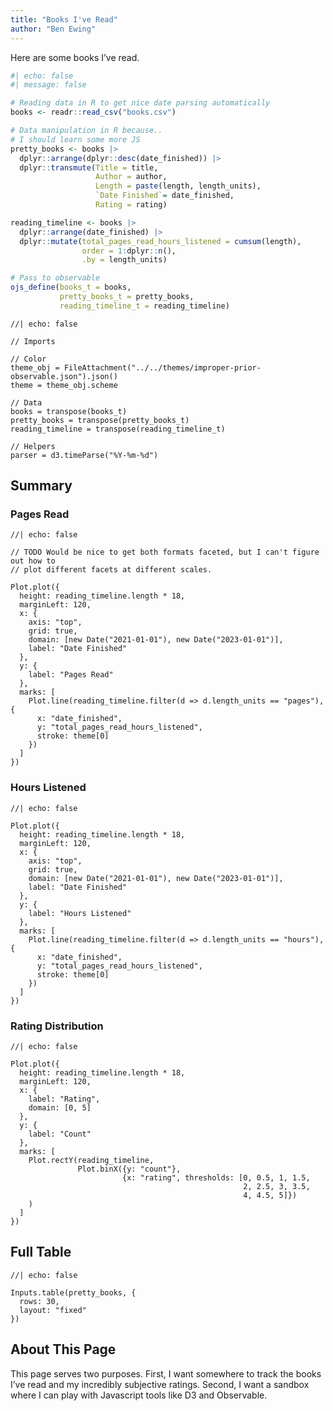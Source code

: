 ```yaml
---
title: "Books I've Read"
author: "Ben Ewing"
---
```


<!-- For anyone looking at this code: it's super hacky, I'm using it as a testbed to explore Observable + JS :) -->

Here are some books I've read.

```r
#| echo: false
#| message: false

# Reading data in R to get nice date parsing automatically
books <- readr::read_csv("books.csv")

# Data manipulation in R because..
# I should learn some more JS
pretty_books <- books |> 
  dplyr::arrange(dplyr::desc(date_finished)) |> 
  dplyr::transmute(Title = title, 
                   Author = author,
                   Length = paste(length, length_units),
                   `Date Finished`= date_finished, 
                   Rating = rating)

reading_timeline <- books |> 
  dplyr::arrange(date_finished) |>
  dplyr::mutate(total_pages_read_hours_listened = cumsum(length),
                order = 1:dplyr::n(),
                .by = length_units)

# Pass to observable
ojs_define(books_t = books,
           pretty_books_t = pretty_books,
           reading_timeline_t = reading_timeline)
```

```ojs
//| echo: false

// Imports

// Color
theme_obj = FileAttachment("../../themes/improper-prior-observable.json").json()
theme = theme_obj.scheme

// Data
books = transpose(books_t)
pretty_books = transpose(pretty_books_t)
reading_timeline = transpose(reading_timeline_t)

// Helpers
parser = d3.timeParse("%Y-%m-%d")
```

## Summary

::: {.panel-tabset}

### Pages Read

```ojs
//| echo: false

// TODO Would be nice to get both formats faceted, but I can't figure out how to
// plot different facets at different scales.

Plot.plot({
  height: reading_timeline.length * 18,
  marginLeft: 120,
  x: {
    axis: "top",
    grid: true,
    domain: [new Date("2021-01-01"), new Date("2023-01-01")],
    label: "Date Finished"
  },
  y: {
    label: "Pages Read"
  },
  marks: [
    Plot.line(reading_timeline.filter(d => d.length_units == "pages"), {
      x: "date_finished",
      y: "total_pages_read_hours_listened",
      stroke: theme[0]
    })
  ]
})
```

### Hours Listened

```ojs
//| echo: false

Plot.plot({
  height: reading_timeline.length * 18,
  marginLeft: 120,
  x: {
    axis: "top",
    grid: true,
    domain: [new Date("2021-01-01"), new Date("2023-01-01")],
    label: "Date Finished"
  },
  y: {
    label: "Hours Listened"
  },
  marks: [
    Plot.line(reading_timeline.filter(d => d.length_units == "hours"), {
      x: "date_finished",
      y: "total_pages_read_hours_listened",
      stroke: theme[0]
    })
  ]
})
```

### Rating Distribution

```ojs
//| echo: false

Plot.plot({
  height: reading_timeline.length * 18,
  marginLeft: 120,
  x: {
    label: "Rating",
    domain: [0, 5]
  },
  y: {
    label: "Count"
  },
  marks: [
    Plot.rectY(reading_timeline, 
               Plot.binX({y: "count"}, 
                         {x: "rating", thresholds: [0, 0.5, 1, 1.5, 
                                                    2, 2.5, 3, 3.5, 
                                                    4, 4.5, 5]})
    )
  ]
})
```

:::

## Full Table

```ojs
//| echo: false

Inputs.table(pretty_books, {
  rows: 30,
  layout: "fixed"
})
```

## About This Page

This page serves two purposes. First, I want somewhere to track the books I've read and my incredibly subjective ratings. Second, I want a sandbox where I can play with Javascript tools like D3 and Observable.


